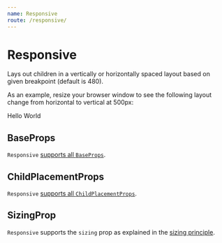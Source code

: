 ```yaml
---
name: Responsive
route: /responsive/
---
```



# Responsive 

Lays out children in a vertically or horizontally spaced layout based on given breakpoint (default is 480). 

As an example, resize your browser window to see the following layout change from horizontal to vertical at 500px:

<Playground>
  <Responsive breakpoint={500}>
    <Flex style={{backgroundColor: "lightskyblue"}}>Hello</Flex>
    <Flex style={{backgroundColor: "lightpink"}}>World</Flex>
  </Responsive>
</Playground>

## BaseProps

`Responsive` [supports all `BaseProps`][common-types].

## ChildPlacementProps

`Responsive` [supports all `ChildPlacementProps`][common-types].

## SizingProp

`Responsive` supports the `sizing` prop as explained in the [sizing principle][principle-sizing].


[common-types]:../common-types/
[principle-spacing]:../principle-spacing/
[principle-sizing]:../principle-sizing/

